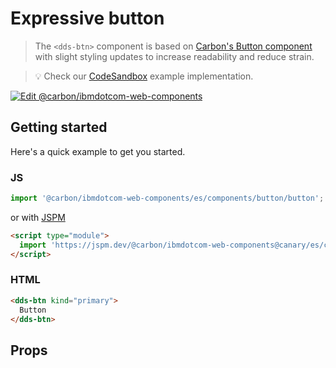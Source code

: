 
# Expressive button

> The `<dds-btn>` component is based on
> [Carbon's Button component](https://custom-elements.carbondesignsystem.com/?path=/story/components-button--default-story)
> with slight styling updates to increase readability and reduce strain.

> 💡 Check our
> [CodeSandbox](https://githubbox.com/carbon-design-system/carbon-for-ibm-dotcom/tree/master/packages/web-components/examples/codesandbox/components/button)
> example implementation.

[![Edit @carbon/ibmdotcom-web-components](https://codesandbox.io/static/img/play-codesandbox.svg)](https://githubbox.com/carbon-design-system/carbon-for-ibm-dotcom/tree/master/packages/web-components/examples/codesandbox/components/button)

## Getting started

Here's a quick example to get you started.

### JS

```javascript
import '@carbon/ibmdotcom-web-components/es/components/button/button';
```

or with [JSPM](https://jspm.org)

```html
<script type="module">
  import 'https://jspm.dev/@carbon/ibmdotcom-web-components@canary/es/components/button/button.js';
</script>
```

### HTML

```html
<dds-btn kind="primary">
  Button
</dds-btn>
```

## Props

<Props of="dds-btn" />

<Description markdown={contributing} />
